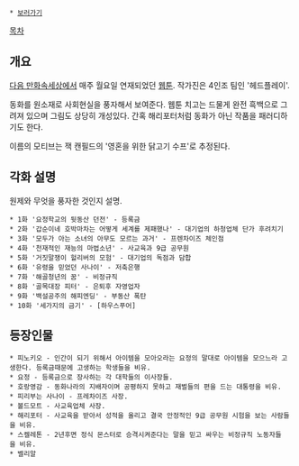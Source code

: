  * [http://cartoon.media.daum.net/webtoon/view/dragonsoup#1 보러가기]

[[목차]]

== 개요 ==
[[다음 만화속세상]]에서 매주 월요일 연재되었던 [[웹툰]]. 작가진은 4인조 팀인 '헤드플레이'.

동화를 원소재로 사회현실을 풍자해서 보여준다. 웹툰 치고는 드물게 완전 흑백으로 그려져 있으며 그림도 상당히 개성있다. 간혹 해리포터처럼 동화가 아닌 작품을 패러디하기도 한다.

이름의 모티브는 잭 캔필드의 '영혼을 위한 닭고기 수프'로 추정된다.
== 각화 설명 ==
원제와 무엇을 풍자한 것인지 설명. 

 * 1화 '요정학교의 뒷동산 던전' - 등록금 
 * 2화 '갑순이네 호박마차는 어떻게 세계를 제패했나' - 대기업의 하청업체 단가 후려치기
 * 3화 '모두가 아는 소녀의 아무도 모르는 과거' - 프렌차이즈 체인점 
 * 4화 '천재적인 재능의 마법소년' - 사교육과 9급 공무원
 * 5화 '거짓말쟁이 헐리버의 모험' - 대기업의 독점과 담합
 * 6화 '유령을 믿었던 사나이' - 저축은행
 * 7화 '해골청년의 꿈' - 비정규직
 * 8화 '골목대장 피터' - 은퇴후 자영업자
 * 9화 '백설공주의 해피엔딩' - 부동산 폭탄
 * 10화 '세가지의 금기' - [하우스푸어]

== 등장인물 ==
 * 피노키오 - 인간이 되기 위해서 아이템을 모아오라는 요정의 말대로 아이템을 모으느라 고생한다. 등록금때문에 고생하는 학생들을 비유.
 * 요정 - 등록금으로 장사하는 각 대학들의 이사장들.
 * 호랑영감 - 동화나라의 지배자이며 공평하지 못하고 재벌들의 편을 드는 대통령을 비유.
 * 피리부는 사나이 - 프레차이즈 사장.
 * 볼드모트 - 사교육업체 사장.
 * 해리포터 - 사교육을 받아서 성적을 올리고 결국 안정적인 9급 공무원 시험을 보는 사람들을 비유.
 * 스켈레톤 - 2년후면 정식 몬스터로 승격시켜준다는 말을 믿고 싸우는 비정규직 노동자들을 비유.
 * 벨리알
